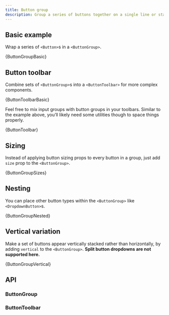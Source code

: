 ```yaml
---
title: Button group
description: Group a series of buttons together on a single line or stack them in a vertical column.
---
```



## Basic example

Wrap a series of `<Button>`s in a `<ButtonGroup>`.

<CodeBlock language="jsx" live>
  {ButtonGroupBasic}
</CodeBlock>

## Button toolbar

Combine sets of `<ButtonGroup>`s into a `<ButtonToolbar>` for more complex components.

<CodeBlock language="jsx" live>
  {ButtonToolbarBasic}
</CodeBlock>

Feel free to mix input groups with button groups in your toolbars.
Similar to the example above, you’ll likely need some utilities though
to space things properly.

<CodeBlock language="jsx" live>
  {ButtonToolbar}
</CodeBlock>

## Sizing

Instead of applying button sizing props to every button in a group, just
add `size` prop to the `<ButtonGroup>`.

<CodeBlock language="jsx" live>
  {ButtonGroupSizes}
</CodeBlock>

## Nesting

You can place other button types within the
`<ButtonGroup>` like `<DropdownButton>`s.

<CodeBlock language="jsx" live>
  {ButtonGroupNested}
</CodeBlock>

## Vertical variation

Make a set of buttons appear vertically stacked rather than
horizontally, by adding `vertical` to the `<ButtonGroup>`.
**Split button dropdowns are not supported here.**

<CodeBlock language="jsx" live>
  {ButtonGroupVertical}
</CodeBlock>

## API

### ButtonGroup

<PropsTable name="ButtonGroup" />

### ButtonToolbar

<PropsTable name="ButtonToolbar" />
